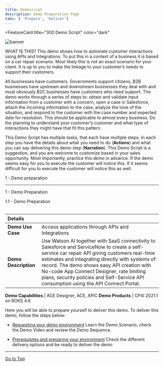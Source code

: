 ```yaml
---
title: Demoscript
description: Demo Preparation Page
tabs: [ 'Prepare', 'Deliver']
---
```



<FeatureCard
  title="300 Demo Script"
  color="dark"
  >

![banner](./images/demo-script.jpg)
</FeatureCard>

WHAT IS THIS? This demo shows how to automate customer interactions using APIs and Integrations.  To put this in a context of a business it is based on a car repair scenario.  Most likely this is not an exact scenario for your client.  It is up to you to make the linkage to your customer’s needs to support their customers.

All businesses have customers.  Governments support citizens, B2B businesses have upstream and downstream businesses they deal with and most obviously B2C businesses have customers who need support.  The demo works through a series of steps to: obtain and validate input information from a customer with a concern, open a case in Salesforce, attach the incoming information to the case, analyze the tone of the situation, and respond to the customer with the case number and expected date for resolution.  This should be applicable to almost every business.  Do the planning to understand your customer’s customer and what type of interactions they might have that fit this pattern.

This Demo Script has multiple tasks, that each have multiple steps. In each step you have the details about what you need to do (**Actions**) and what you can say delivering this demo step (**Narration**). This Demo Script is a suggestion, and you are welcome to customize based in your sales opportunity. Most importantly, practice this demo in advance. If the demo seems easy for you to execute the customer will notice this. If it seems difficult for you to execute the customer will notice this as well.

<AnchorLinks>
  <AnchorLink>1 - Demo preparation</AnchorLink>
</AnchorLinks>

***

<span id="place1">1 - Demo Preparation</span>

<summary>1.1 - Demo Preparation</summary>
<br/>

| Details | |
| :---         | :--- |
| **Demo Use Case** | Access applications through APIs and Integrations |
| **Demo Description** | Use Watson AI together with SaaS connectivity to Salesforce and ServiceNow to create a self-service car repair API giving customers real-time estimates and integrating directly with systems of record. The demo shows easy API creation with No-code App Connect Designer, rate limiting plans, security policies and Self-Service API consumption using the API Connect Portal. |

**Demo Capabilities** | ACE Designer, ACE, APIC
**Demo Products** | CP4I 2021.1 on ROKS 4.6

Here you will be able to prepare yourself to deliver this demo. To deliver this demo, follow the steps below:
- [Requesting your demo environment](https://ibm-garage-tsa.github.io/cp4i-demohub/cp4i-on-roks/)
  Learn the Demo Scenario, check the Demo Video and review the Demo Sequence.

- [Prerequisites and preparing your environment](https://ibm-garage-tsa.github.io/cp4i-demohub/salesdemos/carrepair-new/prepare)
  Check the different delivery options and be ready to deliver the demo

***

[Go to Top](#place1)

